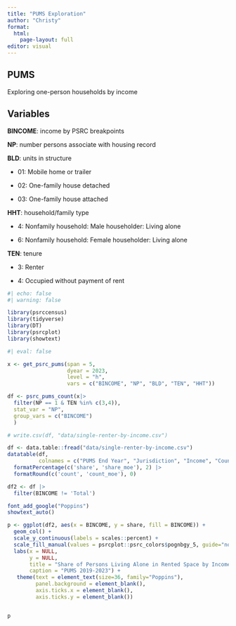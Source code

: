 ```yaml
---
title: "PUMS Exploration"
author: "Christy"
format: 
  html:
    page-layout: full
editor: visual
---
```


## PUMS

Exploring one-person households by income

## Variables

**BINCOME**: income by PSRC breakpoints

**NP**: number persons associate with housing record

**BLD**: units in structure

-   01: Mobile home or trailer

-   02: One-family house detached

-   03: One-family house attached

**HHT**: household/family type

-   4: Nonfamily household: Male householder: Living alone

-   6: Nonfamily household: Female householder: Living alone

**TEN**: tenure

-    3: Renter

-   4: Occupied without payment of rent

```r
#| echo: false
#| warning: false

library(psrccensus)
library(tidyverse)
library(DT)
library(psrcplot)
library(showtext)
```

```r
#| eval: false

x <- get_psrc_pums(span = 5,                     
                   dyear = 2023,                 
                   level = "h",                  
                   vars = c("BINCOME", "NP", "BLD", "TEN", "HHT"))

df <- psrc_pums_count(x|> 
  filter(NP == 1 & TEN %in% c(3,4)), 
  stat_var = "NP", 
  group_vars = c("BINCOME")
  )

# write.csv(df, "data/single-renter-by-income.csv")

```

```r
df <- data.table::fread("data/single-renter-by-income.csv")
datatable(df,
          colnames = c("PUMS End Year", "Jurisdiction", "Income", "Count", "Count MOE", "Share", "Share MOE")) |> 
  formatPercentage(c('share', 'share_moe'), 2) |> 
  formatRound(c('count', 'count_moe'), 0)
```

```r

df2 <- df |> 
  filter(BINCOME != 'Total')
```

```r

font_add_google("Poppins")
showtext_auto()

p <- ggplot(df2, aes(x = BINCOME, y = share, fill = BINCOME)) +
  geom_col() +
  scale_y_continuous(labels = scales::percent) +
  scale_fill_manual(values = psrcplot::psrc_colors$pognbgy_5, guide="none") +
  labs(x = NULL,
       y = NULL,
       title = "Share of Persons Living Alone in Rented Space by Income",
       caption = "PUMS 2019-2023") +
   theme(text = element_text(size=36, family="Poppins"),
         panel.background = element_blank(),
         axis.ticks.x = element_blank(),
         axis.ticks.y = element_blank())


p
```

